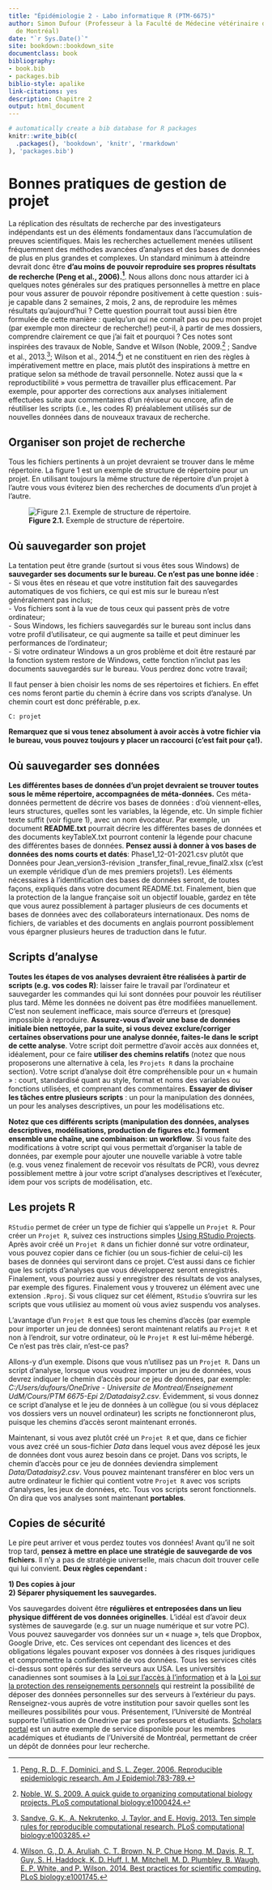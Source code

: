 ```yaml
---
title: "Épidémiologie 2 - Labo informatique R (PTM-6675)"
author: Simon Dufour (Professeur à la Faculté de Médecine vétérinaire de l'Université
  de Montréal)
date: "`r Sys.Date()`"
site: bookdown::bookdown_site
documentclass: book
bibliography:
- book.bib
- packages.bib
biblio-style: apalike
link-citations: yes
description: Chapitre 2
output: html_document
---
```


```r
# automatically create a bib database for R packages
knitr::write_bib(c(
  .packages(), 'bookdown', 'knitr', 'rmarkdown'
), 'packages.bib')
```


# Bonnes pratiques de gestion de projet
La réplication des résultats de recherche par des investigateurs indépendants est un des éléments fondamentaux dans l’accumulation de preuves scientifiques. Mais les recherches actuellement menées utilisent fréquemment des méthodes avancées d’analyses et des bases de données de plus en plus grandes et complexes. Un standard minimum à atteindre devrait donc être **d'au moins de pouvoir reproduire ses propres résultats de recherche (Peng et al., 2006).[^1]**. Nous allons donc nous attarder ici à quelques notes générales sur des pratiques personnelles à mettre en place pour vous assurer de pouvoir répondre positivement à cette question : suis-je capable dans 2 semaines, 2 mois, 2 ans, de reproduire les mêmes résultats qu’aujourd’hui ? Cette question pourrait tout aussi bien être formulée de cette manière : quelqu’un qui ne connaît pas ou peu mon projet (par exemple mon directeur de recherche!) peut-il, à partir de mes dossiers, comprendre clairement ce que j’ai fait et pourquoi ? Ces notes sont inspirées des travaux de Noble, Sandve et Wilson (Noble, 2009.[^2] ; Sandve et al., 2013.[^3]; Wilson et al., 2014.[^4])  et ne constituent en rien des règles à impérativement mettre en place, mais plutôt des inspirations à mettre en pratique selon sa méthode de travail personnelle. Notez aussi que la « reproductibilité » vous permettra de travailler plus efficacement. Par exemple, pour apporter des corrections aux analyses initialement effectuées suite aux commentaires d’un réviseur ou encore, afin de réutiliser les scripts (i.e., les codes R) préalablement utilisés sur de nouvelles données dans de nouveaux travaux de recherche. 


[^1]: [Peng, R. D., F. Dominici, and S. L. Zeger. 2006. Reproducible epidemiologic research. Am J Epidemiol:783-789.](https://pubmed.ncbi.nlm.nih.gov/16510544/)
[^2]: [Noble, W. S. 2009. A quick guide to organizing computational biology projects. PLoS computational biology:e1000424.](https://pubmed.ncbi.nlm.nih.gov/19649301/)
[^3]: [Sandve, G. K., A. Nekrutenko, J. Taylor, and E. Hovig. 2013. Ten simple rules for reproducible computational research. PLoS computational biology:e1003285.](https://pubmed.ncbi.nlm.nih.gov/24204232/)
[^4]: [Wilson, G., D. A. Aruliah, C. T. Brown, N. P. Chue Hong, M. Davis, R. T. Guy, S. H. Haddock, K. D. Huff, I. M. Mitchell, M. D. Plumbley, B. Waugh, E. P. White, and P. Wilson. 2014. Best practices for scientific computing. PLoS biology:e1001745.](https://pubmed.ncbi.nlm.nih.gov/24415924/)


## Organiser son projet de recherche
Tous les fichiers pertinents à un projet devraient se trouver dans le même répertoire. La figure 1 est un exemple de structure de répertoire pour un projet. En utilisant toujours la même structure de répertoire d’un projet à l’autre vous vous éviterez bien des recherches de documents d’un projet à l’autre.


![**Figure 2.1.** Exemple de structure de répertoire.](Figures\Figure 1.png)
  
## Où sauvegarder son projet  
La tentation peut être grande (surtout si vous êtes sous Windows) de **sauvegarder ses documents sur le bureau. Ce n’est pas une bonne idée** :  
  -	Si vous êtes en réseau et que votre institution fait des sauvegardes automatiques de vos fichiers, ce qui est mis sur le bureau n’est généralement pas inclus;  
  -	Vos fichiers sont à la vue de tous ceux qui passent près de votre ordinateur;  
  - Sous Windows, les fichiers sauvegardés sur le bureau sont inclus dans votre profil d’utilisateur, ce qui augmente sa taille et peut diminuer les performances de l’ordinateur;   
  - Si votre ordinateur Windows a un gros problème et doit être restauré par la fonction system restore de Windows, cette fonction n’inclut pas les documents sauvegardés sur le bureau. Vous perdrez donc votre travail;  
  
Il faut penser à bien choisir les noms de ses répertoires et fichiers. En effet ces noms feront partie du chemin à écrire dans vos scripts d’analyse. Un chemin court est donc préférable, p.ex.  
  
`C: projet` 
  
**Remarquez que si vous tenez absolument à avoir accès à votre fichier via le bureau, vous pouvez toujours y placer un raccourci (c’est fait pour ça!).**  

## Où sauvegarder ses données  
**Les différentes bases de données d’un projet devraient se trouver toutes sous le même répertoire, accompagnées de méta-données.** Ces méta-données permettent de décrire vos bases de données : d’où viennent-elles, leurs structures, quelles sont les variables, la légende, etc. Un simple fichier texte suffit (voir figure 1), avec un nom évocateur. Par exemple, un document **README.txt** pourrait décrire les différentes bases de données et des documents keyTableX.txt pourront contenir la légende pour chacune des différentes bases de données. **Pensez aussi à donner à vos bases de données des noms courts et datés**: Phase1_12-01-2021.csv plutôt que Données pour Jean_version3-révision _transfer_final_revue_final2.xlsx (c'est un exemple véridique d'un de mes premiers projets!). Les éléments nécessaires à l’identification des bases de données seront, de toutes façons, expliqués dans votre document README.txt. Finalement, bien que la protection de la langue française soit un objectif louable, gardez en tête que vous aurez possiblement à partager plusieurs de ces documents et bases de données avec des collaborateurs internationaux. Des noms de fichiers, de variables et des documents en anglais pourront possiblement vous épargner plusieurs heures de traduction dans le futur.
  

## Scripts d'analyse
**Toutes les étapes de vos analyses devraient être réalisées à partir de scripts (e.g. vos codes R)**: laisser faire le travail par l’ordinateur et sauvegarder les commandes qui lui sont données pour pouvoir les réutiliser plus tard. Même les données ne doivent pas être modifiées manuellement. C’est non seulement inefficace, mais source d’erreurs et (presque) impossible à reproduire. **Assurez-vous d'avoir une base de données initiale bien nettoyée, par la suite, si vous devez exclure/corriger certaines observations pour une analyse donnée, faites-le dans le script de cette analyse**. Votre script doit permettre d’avoir accès aux données et, idéalement, pour ce faire **utiliser des chemins relatifs** (notez que nous proposerons une alternative à cela, les `Projets R` dans la prochaine section). Votre script d’analyse doit être compréhensible pour un « humain » : court, standardisé quant au style, format et noms des variables ou fonctions utilisées, et comprenant des commentaires. **Essayer de diviser les tâches entre plusieurs scripts** : un pour la manipulation des données, un pour les analyses descriptives, un pour les modélisations etc.
  
**Notez que ces différents scripts (manipulation des données, analyses descriptives, modélisations, production de figures etc.) forment ensemble une chaîne, une combinaison: un workflow**. Si vous faite des modifications à votre script qui vous permettait d’organiser la table de données, par exemple pour ajouter une nouvelle variable à votre table (e.g. vous venez finalement de recevoir vos résultats de PCR), vous devrez possiblement mettre à jour votre script d’analyses descriptives et l’exécuter, idem pour vos scripts de modélisation, etc. 

## Les projets R  
`RStudio` permet de créer un type de fichier qui s'appelle un `Projet R`. Pour créer un `Projet R`, suivez ces instructions simples [Using RStudio Projects](https://support.rstudio.com/hc/en-us/articles/200526207-Using-RStudio-Projects). Après avoir créé un `Projet R` dans un fichier donné sur votre ordinateur, vous pouvez copier dans ce fichier (ou un sous-fichier de celui-ci) les bases de données qui serviront dans ce projet. C'est aussi dans ce fichier que les scripts d'analyses que vous développerez seront enregistrés. Finalement, vous pourriez aussi y enregistrer des résultats de vos analyses, par exemple des figures. Finalement vous y trouverez un élément avec une extension `.Rproj`. Si vous cliquez sur cet élément, `RStudio` s'ouvrira sur les scripts que vous utilisiez au moment où vous aviez suspendu vos analyses.  
  
L'avantage d'un `Projet R` est que tous les chemins d'accès (par exemple pour importer un jeu de données) seront maintenant relatifs au `Projet R` et non à l'endroit, sur votre ordinateur, où le `Projet R` est lui-même hébergé. Ce n'est pas très clair, n'est-ce pas?  
  
Allons-y d'un exemple. Disons que vous n'utilisez pas un `Projet R`. Dans un script d'analyse, lorsque vous voudrez importer un jeu de données, vous devrez indiquer le chemin d'accès pour ce jeu de données, par exemple:  *C:/Users/dufours/OneDrive - Universite de Montreal/Enseignement UdM/Cours/PTM 6675-Epi 2/Datadaisy2.csv*. Évidemment, si vous donnez ce script d'analyse et le jeu de données à un collègue (ou si vous déplacez vos dossiers vers un nouvel ordinateur) les scripts ne fonctionneront plus, puisque les chemins d'accès seront maintenant erronés.  
  
Maintenant, si vous avez plutôt créé un `Projet R` et que, dans ce fichier vous avez créé un sous-fichier *Data* dans lequel vous avez déposé les jeux de données dont vous aurez besoin dans ce projet. Dans vos scripts, le chemin d'accès pour ce jeu de données deviendra simplement *Data/Datadaisy2.csv*. Vous pouvez maintenant transférer en bloc vers un autre ordinateur le fichier qui contient votre `Projet R` avec vos scripts d'analyses, les jeux de données, etc. Tous vos scripts seront fonctionnels. On dira que vos analyses sont maintenant **portables**.   
  
## Copies de sécurité
Le pire peut arriver et vous perdez toutes vos données! Avant qu’il ne soit trop tard, **pensez à mettre en place une stratégie de sauvegarde de vos fichiers**. Il n’y a pas de stratégie universelle, mais chacun doit trouver celle qui lui convient. **Deux règles cependant :**
  
**1) Des copies à jour**  
**2) Séparer physiquement les sauvegardes.**  
  
Vos sauvegardes doivent être **régulières et entreposées dans un lieu physique différent de vos données originelles**. L’idéal est d’avoir deux systèmes de sauvegarde (e.g. sur un nuage numérique et sur votre PC). Vous pouvez sauvegarder vos données sur un « nuage », tels que Dropbox, Google Drive,  etc. Ces services ont cependant des licences et des obligations légales pouvant exposer vos données à des risques juridiques et compromettre la confidentialité de vos données. Tous les services cités ci-dessus sont opérés sur des serveurs aux USA. Les universités canadiennes sont soumises à la [Loi sur l’accès à l’information](https://laws-lois.justice.gc.ca/fra/lois/a-1/) et à la [Loi sur la protection des renseignements personnels](https://laws-lois.justice.gc.ca/fra/Lois/P-21/index.html) qui restreint la possibilité de déposer des données personnelles sur des serveurs à l’extérieur du pays. Renseignez-vous auprès de votre institution pour savoir quelles sont les meilleures possibilités pour vous. Présentement, l'Université de Montréal supporte l'utilisation de Onedrive par ses professeurs et étudiants. [Scholars portal](http://scholarsportal.info) est un autre exemple de service disponible pour les membres  académiques et étudiants de l'Université de Montréal, permettant de créer un dépôt de données pour leur recherche.
  
